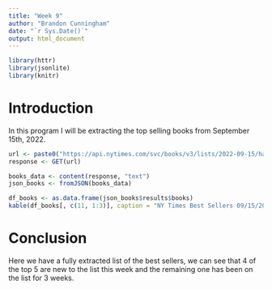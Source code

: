 ```yaml
---
title: "Week 9"
author: "Brandon Cunningham"
date: "`r Sys.Date()`"
output: html_document
---
```


```r
library(httr)
library(jsonlite)
library(knitr)
```
# Introduction

In this program I will be extracting the top selling books from September 15th, 2022.
```r

url <- paste0("https://api.nytimes.com/svc/books/v3/lists/2022-09-15/hardcover-fiction.json?api-key=", api_key)
response <- GET(url)
```

```r
books_data <- content(response, "text")
json_books <- fromJSON(books_data)
```

```r
df_books <- as.data.frame(json_books$results$books)
kable(df_books[, c(11, 1:3)], caption = "NY Times Best Sellers 09/15/2022")
```
# Conclusion
Here we have a fully extracted list of the best sellers, we can see that 4 of the top 5 are new to the list this week and the remaining one has been on the list for 3 weeks.



